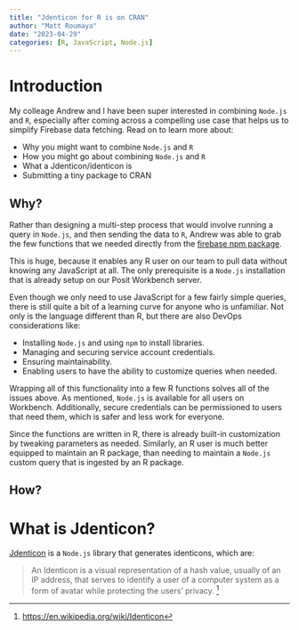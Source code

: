 ```yaml
---
title: "Jdenticon for R is on CRAN"
author: "Matt Roumaya"
date: "2023-04-29"
categories: [R, JavaScript, Node.js]
---
```


# Introduction 

My colleage Andrew and I have been super interested in combining `Node.js` and `R`, especially after coming across a compelling use case that helps us to simplify Firebase data fetching. Read on to learn more about:

- Why you might want to combine `Node.js` and `R`
- How you might go about combining `Node.js` and `R`
- What a Jdenticon/identicon is
- Submitting a tiny package to CRAN

## Why? 

Rather than designing a multi-step process that would involve running a query in `Node.js`, and then sending the data to `R`, Andrew was able to grab the few functions that we needed directly from the [firebase npm package](https://www.npmjs.com/package/firebase).

This is huge, because it enables any R user on our team to pull data without knowing any JavaScript at all. The only prerequisite is a `Node.js` installation that is already setup on our Posit Workbench server. 

Even though we only need to use JavaScript for a few fairly simple queries, there is still quite a bit of a learning curve for anyone who is unfamiliar. Not only is the language different than R, but there are also DevOps considerations like:

- Installing `Node.js` and using `npm` to install libraries.
- Managing and securing service account credentials.
- Ensuring maintainability.
- Enabling users to have the ability to customize queries when needed.

Wrapping all of this functionality into a few R functions solves all of the issues above. As mentioned, `Node.js` is available for all users on Workbench. Additionally, secure credentials can be permissioned to users that need them, which is safer and less work for everyone. 

Since the functions are written in R, there is already built-in customization by tweaking parameters as needed. Similarly, an R user is much better equipped to maintain an R package, than needing to maintain a `Node.js` custom query that is ingested by an R package. 

## How? 



# What is Jdenticon?

[Jdenticon](https://jdenticon.com/) is a `Node.js` library that generates identicons, which are: 

> An Identicon is a visual representation of a hash value, usually of an IP address, that serves to identify a user of a computer system as a form of avatar while protecting the users' privacy. [^1]





[^1]: [https://en.wikipedia.org/wiki/Identicon](https://en.wikipedia.org/wiki/Identicon)